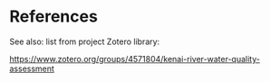 # References {-}

<div id="refs"></div>


See also: list from project Zotero library:

<https://www.zotero.org/groups/4571804/kenai-river-water-quality-assessment>
